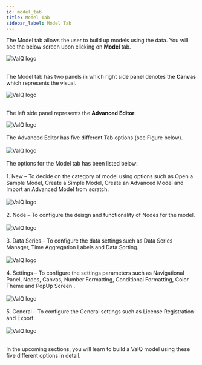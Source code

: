 ```yaml
---
id: model_tab
title: Model Tab
sidebar_label: Model Tab
---
```


The Model tab allows the user to build up models using the data. You will see the below screen upon clicking on **Model** tab.
<div style={{textAlign: 'center'}}>
  <Zoom>
<img alt="ValQ logo" src={useBaseUrl('/doc-images/model/model1.png')} />
  </Zoom>
</div> <br />
<div style={{textAlign: 'justify'}}>

The Model tab has two panels in which right side panel denotes the **Canvas** which represents the visual.
</div>

<div style={{textAlign: 'center'}}>
  <Zoom>
<img alt="ValQ logo" src={useBaseUrl('/doc-images/model/model12.png')} />
  </Zoom>
</div> <br />

<div style={{textAlign: 'justify'}}>

 The left side panel represents the **Advanced Editor**. 
</div>
<div style={{textAlign: 'center'}}>
  <Zoom>
<img alt="ValQ logo" src={useBaseUrl('/doc-images/model/model11.png')} />
  </Zoom>
</div> <br />

<div style={{textAlign: 'justify'}}>
The Advanced Editor has five different Tab options (see Figure below). </div> <br />  

<div style={{textAlign: 'center'}}>
  <Zoom>
<img alt="ValQ logo" src={useBaseUrl('/doc-images/model/model2.png')} />
  </Zoom>
</div> <br />
<div style={{textAlign: 'justify'}}>
The options for the Model tab has been listed below:
</div> <br />
<div style={{textAlign: 'justify'}}>
1. <Link to={useBaseUrl('docs/model/new')}> New </Link> – To decide on the category of model using options such as Open a Sample Model,
   Create a Simple Model, Create an Advanced Model and Import an Advanced Model from scratch. </div> <br />
    <div style={{textAlign: 'center'}}>
      <Zoom>
    <img alt="ValQ logo" src={useBaseUrl('/doc-images/model/model4.png')} />
      </Zoom>
    </div>
    <br />
<div style={{textAlign: 'justify'}}>
2. <Link to={useBaseUrl('docs/model/node')}> Node </Link> – To configure the deisgn and functionality of Nodes for the model. </div> <br />
    <div style={{textAlign: 'center'}}>
      <Zoom>
    <img alt="ValQ logo" src={useBaseUrl('/doc-images/model/model3.png')} />
      </Zoom>
    </div>
    <br />
<div style={{textAlign: 'justify'}}>
3. <Link to={useBaseUrl('docs/model/data-series')}> Data Series </Link> – To configure the data settings such as Data Series Manager, Time Aggregation Labels and Data Sorting. </div> <br />
    <div style={{textAlign: 'center'}}>
      <Zoom>
    <img alt="ValQ logo" src={useBaseUrl('/doc-images/model/model5.png')} />
      </Zoom>
    </div>
    <br />
<div style={{textAlign: 'justify'}}>
4. <Link to={useBaseUrl('docs/model/settings')}> Settings </Link> – To configure the settings parameters such as Navigational Panel, Nodes, Canvas, Number Formatting, Conditional Formatting, Color Theme and PopUp Screen . </div> <br />
    <div style={{textAlign: 'center'}}>
      <Zoom>
    <img alt="ValQ logo" src={useBaseUrl('/doc-images/model/model6.png')} />
      </Zoom>
    </div>
    <br />
<div style={{textAlign: 'justify'}}>
5. <Link to={useBaseUrl('docs/model/general')}> General </Link> – To configure the General settings such as License Registration and Export. </div> <br />
    <div style={{textAlign: 'center'}}>
      <Zoom>
    <img alt="ValQ logo" src={useBaseUrl('/doc-images/model/model7.png')} />
      </Zoom>
    </div> <br />

In the upcoming sections, you will learn to build a ValQ model using these five different options in detail.